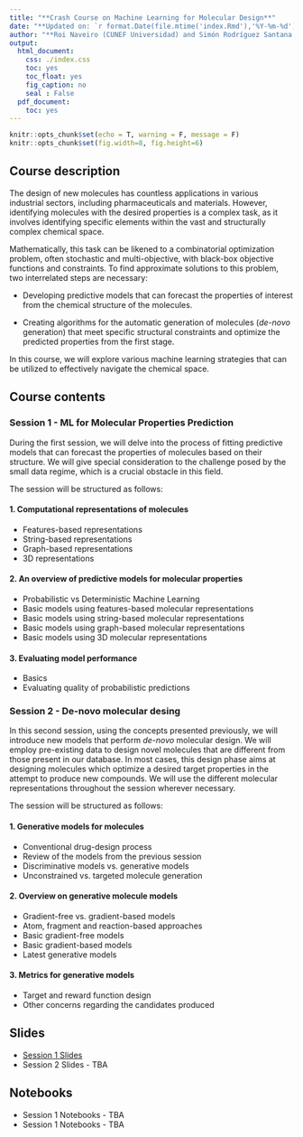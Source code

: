 ```yaml
---
title: "**Crash Course on Machine Learning for Molecular Design**"
date: "**Updated on: `r format.Date(file.mtime('index.Rmd'),'%Y-%m-%d')`**"
author: "**Roi Naveiro (CUNEF Universidad) and Simón Rodríguez Santana (ICMAT-CSIC)**"
output:
  html_document:
    css: ./index.css
    toc: yes
    toc_float: yes
    fig_caption: no
    seal : False
  pdf_document:
    toc: yes
---
```




```r
knitr::opts_chunk$set(echo = T, warning = F, message = F)
knitr::opts_chunk$set(fig.width=8, fig.height=6) 
```

## **Course description**

The design of new molecules has countless applications in various industrial sectors, including pharmaceuticals and materials. However, identifying molecules with the desired properties is a complex task, as it involves identifying specific elements within the vast and structurally complex chemical space.

Mathematically, this task can be likened to a combinatorial optimization problem, often stochastic and multi-objective, with black-box objective functions and constraints. To find approximate solutions to this problem, two interrelated steps are necessary:

* Developing predictive models that can forecast the properties of interest from the chemical structure of the molecules.

* Creating algorithms for the automatic generation of molecules (_de-novo_ generation) that meet specific structural constraints and optimize the predicted properties from the first stage.

In this course, we will explore various machine learning strategies that can be utilized to effectively navigate the chemical space.

## **Course contents** 

### **Session 1 - ML for Molecular Properties Prediction**

During the first session, we will delve into the process of fitting predictive models that can forecast the properties of molecules based on their structure. We will give special consideration to the challenge posed by the small data regime, which is a crucial obstacle in this field.

The session will be structured as follows:

#### **1. Computational representations of molecules**

  - Features-based representations
  - String-based representations
  - Graph-based representations
  - 3D representations

#### **2. An overview of predictive models for molecular properties**

  * Probabilistic vs Deterministic Machine Learning
  * Basic models using features-based molecular representations
  * Basic models using string-based molecular representations
  * Basic models using graph-based molecular representations
  * Basic models using 3D molecular representations

#### **3. Evaluating model performance**

  * Basics
  * Evaluating quality of probabilistic predictions

### **Session 2 - De-novo molecular desing**

In this second session, using the concepts presented previously, we will introduce new models that perform _de-novo_ molecular design. We will employ pre-existing data to design novel molecules that are different from those present in our database. In most cases, this design phase aims at designing molecules which optimize a desired target properties in the attempt to produce new compounds. We will use the different molecular representations throughout the session wherever necessary.

The session will be structured as follows:

#### **1. Generative models for molecules**

  * Conventional drug-design process
  * Review of the models from the previous session 
  * Discriminative models vs. generative models 
  * Unconstrained vs. targeted molecule generation
   
#### **2. Overview on generative molecule models**
   
  * Gradient-free vs. gradient-based models
  * Atom, fragment and reaction-based approaches
  * Basic gradient-free models
  * Basic gradient-based models
  * Latest generative models

#### **3. Metrics for generative models**
   
  * Target and reward function design
  * Other concerns regarding the candidates produced

## **Slides**

* [Session 1 Slides](./session1/slides/session1.html)
* Session 2 Slides - TBA

## **Notebooks**

* Session 1 Notebooks - TBA
* Session 1 Notebooks - TBA

